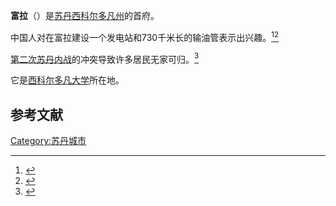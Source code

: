 {{expand|time=2015-01-03T16:31:47+00:00}}
{{Infobox settlement
|name          =  富拉
|other_name             =Al-Fulah
|native_name            = 
|settlement_type        =城镇
|image_skyline          = 
|imagesize              = 
|image_caption          = 
|pushpin_map           = Sudan
|pushpin_label_position =right
|pushpin_map_caption    =富拉在蘇丹的位置
|coordinates_display    = inline,title
|coordinates_region     = 
|subdivision_type       = 国家
|subdivision_name       ={{flag|Sudan}}
|subdivision_type1      =[[苏丹行政区划|州]]
|subdivision_name1      = [[西科尔多凡州|西科尔多凡州]]
|subdivision_type2      = [[Districts_of_Sudan|District]]
|subdivision_name2      =
|leader_title           = 
|leader_name            =
|established_title      = 
|established_date       = 
|area_total_km2           = 
|population_as_of               = 
|population_footnotes           =
|population_total               =
|population_density_km2         =
|timezone = [[东非时间|东非时间]]
|utc_offset = +3
|latd=11.71754 |latm= |lats= |latNS=N
|longd=28.340006|longm= |longs= |longEW=E
|elevation_footnotes    = 
|elevation_m            = 
|elevation_ft           =
|website                = 
|footnotes              =
}} 
'''富拉'''（{{lang-ar|الفولة}}）是[[苏丹|苏丹]][[西科尔多凡州|西科尔多凡州]]的首府。

中国人对在富拉建设一个发电站和730千米长的输油管表示出兴趣。<ref name="Foster2009">{{cite book|last=Foster|first=Vivien|title=Building bridges: China's growing role as infrastructure financier for Sub-Saharan Africa|url=http://books.google.com/books?id=HzIslxyu6U4C&pg=PA28|accessdate=15 April 2013|year=2009|publisher=World Bank Publications|isbn=978-0-8213-7555-6|page=28}}</ref><ref name="China Rights Forum">{{cite book|title=China Rights Forum|url=http://books.google.com/books?id=8AQkAQAAIAAJ|accessdate=15 April 2013|year=2005|publisher=Human Rights in China, Incorporated}}</ref> 

[[第二次苏丹内战|第二次苏丹内战]]的冲突导致许多居民无家可归。<ref name="Deng1995">{{cite book|last=Deng|first=Francis M.|title=War of Visions: Conflicts of Identities in the Sudan|url=http://books.google.com/books?id=_g2TSlsi_G4C&pg=PA292|accessdate=15 April 2013|year=1995|publisher=Brookings Institution Press|isbn=978-0-8157-2369-1|page=292}}</ref> 

它是[[西科尔多凡大学|西科尔多凡大学]]所在地。

==参考文献==
{{reflist}}

[[Category:苏丹城市|Category:苏丹城市]]